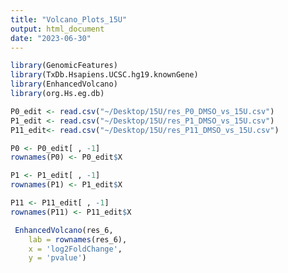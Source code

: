 ```yaml
---
title: "Volcano_Plots_15U"
output: html_document
date: "2023-06-30"
---
```

```r
library(GenomicFeatures)
library(TxDb.Hsapiens.UCSC.hg19.knownGene)
library(EnhancedVolcano)
library(org.Hs.eg.db)
```

```r
P0_edit <- read.csv("~/Desktop/15U/res_P0_DMSO_vs_15U.csv")
P1_edit <- read.csv("~/Desktop/15U/res_P1_DMSO_vs_15U.csv")
P11_edit<- read.csv("~/Desktop/15U/res_P11_DMSO_vs_15U.csv")
```


```r
P0 <- P0_edit[ , -1]
rownames(P0) <- P0_edit$X

P1 <- P1_edit[ , -1]
rownames(P1) <- P1_edit$X

P11 <- P11_edit[ , -1]
rownames(P11) <- P11_edit$X
```


```r
 EnhancedVolcano(res_6,
    lab = rownames(res_6),
    x = 'log2FoldChange',
    y = 'pvalue')
```